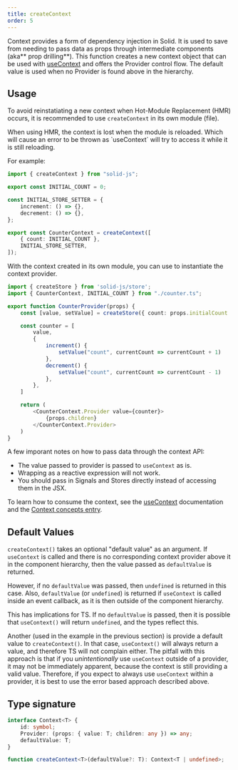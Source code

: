 ```yaml
---
title: createContext
order: 5
---
```


Context provides a form of dependency injection in Solid.
It is used to save from needing to pass data as props through intermediate components (aka** prop drilling**).
This function creates a new context object that can be used with [useContext](/reference/component-apis/use-context) and offers the Provider control flow.
The default value is used when no Provider is found above in the hierarchy.

## Usage

To avoid reinstatiating a new context when Hot-Module Replacement (HMR) occurs, it is recommended to use `createContext` in its own module (file).

<Callout type="danger" title="Hot-Module Replacement">
	When using HMR, the context is lost when the module is reloaded. Which will
	cause an error to be thrown as `useContext` will try to access it while it is
	still reloading.
</Callout>

For example:

```ts title="/context/counter.ts"
import { createContext } from "solid-js";

export const INITIAL_COUNT = 0;

const INITIAL_STORE_SETTER = {
	increment: () => {},
	decrement: () => {},
};

export const CounterContext = createContext([
	{ count: INITIAL_COUNT },
	INITIAL_STORE_SETTER,
]);
```

With the context created in its own module, you can use to instantiate the context provider.

```ts title="/context/counter-component.tsx"
import { createStore } from 'solid-js/store';
import { CounterContext, INITIAL_COUNT } from "./counter.ts";

export function CounterProvider(props) {
    const [value, setValue] = createStore({ count: props.initialCount || INITIAL_COUNT })

    const counter = [
        value,
        {
            increment() {
                setValue("count", currentCount => currentCount + 1)
            },
            decrement() {
                setValue("count", currentCount => currentCount - 1)
            },
        },
    ]

    return (
        <CounterContext.Provider value={counter}>
            {props.children}
        </CounterContext.Provider>
    )
}
```

A few imporant notes on how to pass data through the context API:

- The value passed to provider is passed to `useContext` as is.
- Wrapping as a reactive expression will not work.
- You should pass in Signals and Stores directly instead of accessing them in the JSX.

To learn how to consume the context, see the [useContext](/reference/component-apis/use-context) documentation and the [Context concepts entry](/concepts/context).

## Default Values

`createContext()` takes an optional "default value" as an argument.
If `useContext` is called and there is no corresponding context provider above it in the component hierarchy, then the value passed as `defaultValue` is returned.

However, if no `defaultValue` was passed, then `undefined` is returned in this case.
Also, `defaultValue` (or `undefined`) is returned if `useContext` is called inside an event callback, as it is then outside of the component hierarchy.

This has implications for TS.
If no `defaultValue` is passed, then it is possible that `useContext()` will return `undefined`, and the types reflect this.

Another (used in the example in the previous section) is provide a default value to `createContext()`.
In that case, `useContext()` will always return a value, and therefore TS will not complain either.
The pitfall with this approach is that if you _unintentionally_ use `useContext` outside of a provider, it may not be immediately apparent, because the context is still providing a valid value.
Therefore, if you expect to always use `useContext` within a provider, it is best to use the error based approach described above.

## Type signature

```ts
interface Context<T> {
	id: symbol;
	Provider: (props: { value: T; children: any }) => any;
	defaultValue: T;
}

function createContext<T>(defaultValue?: T): Context<T | undefined>;
```
